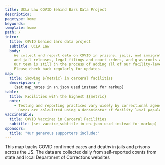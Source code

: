 ```yaml
---
title: UCLA Law COVID Behind Bars Data Project
description:
pagetype: home
keywords:
template: home
path: /
intro:
  title: COVID behind bars data project
  subtitle: UCLA Law
  body:
    We collect and report data on COVID in prisons, jails, and immigration detention centers, as well as pandemic-related prison
    and jail releases, legal filings and court orders, and grassroots and community organizing efforts.
    Our team is still in the process of adding all of our facility-level data to the national and state maps.
    Please check back regularly for updates.
map:
  title: Showing ${metric} in carceral facilities
  description: >-
    (set map_notes in en.json used instead for markup)
table:
  title: Facilities with the highest ${metric}
  note:
    - Testing and reporting practices vary widely by correctional agency. True case and mortality counts are likely higher and may be significantly higher than reported.
    - Rates are calculated using a denominator of facility-level population as of February 2020. See our methodology to learn more about why we chose this approach.
vaccineTable:
  title: COVID Vaccines in Carceral Facilities
  subtitle: (set vaccine_subtitle in en.json used instead for markup)
sponsors:
  title: "Our generous supporters include:"
---
```


This map tracks COVID confirmed cases and deaths in jails and prisons across the US. The data are collected daily from self-reported counts from state and local Department of Corrections websites.
